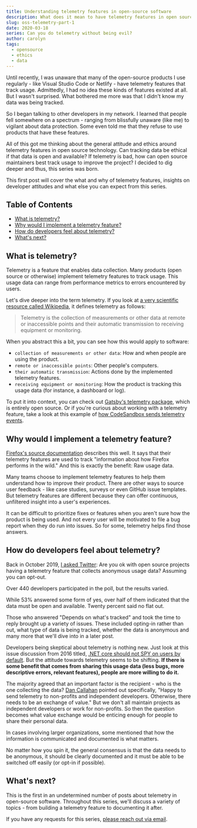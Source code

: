 ```yaml
---
title: Understanding telemetry features in open-source software
description: What does it mean to have telemetry features in open source projects and how do developers feel about it.
slug: oss-telemetry-part-1
date: 2020-03-18
series: Can you do telemetry without being evil?
author: carolyn
tags:
  - opensource
  - ethics
  - data
---
```


Until recently, I was unaware that many of the open-source products I use regularly - like Visual Studio Code or Netlify - have telemetry features that track usage. Admittedly, I had no idea these kinds of features existed at all. But I wasn't surprised. What bothered me more was that I didn't know my data was being tracked.

So I began talking to other developers in my network. I learned that people fell somewhere on a spectrum - ranging from blissfully unaware (like me) to vigilant about data protection. Some even told me that they refuse to use products that have these features.

All of this got me thinking about the general attitude and ethics around telemetry features in open source technology. Can tracking data be ethical if that data is open and available? If telemetry is bad, how can open source maintainers best track usage to improve the project? I decided to dig deeper and thus, this series was born.

This first post will cover the what and why of telemetry features, insights on developer attitudes and what else you can expect from this series.

## Table of Contents

- [What is telemetry?](#what-is-telemetry)
- [Why would I implement a telemetry feature?](#why-would-i-implement-a-telemetry-feature)
- [How do developers feel about telemetry?](#how-do-developers-feel-about-telemetry)
- [What's next?](#whats-next)

## What is telemetry?

Telemetry is a feature that enables data collection. Many products (open source or otherwise) implement telemetry features to track usage. This usage data can range from performance metrics to errors encountered by users.

Let's dive deeper into the term telemetry. If you look at [a very scientific resource called Wikipedia](https://en.wikipedia.org/wiki/Telemetry), it defines telemetry as follows:

> Telemetry is the collection of measurements or other data at remote or inaccessible points and their automatic transmission to receiving equipment or monitoring.

When you abstract this a bit, you can see how this would apply to software:

- `collection of measurements or other data`: How and when people are using the product.
- `remote or inaccessible points`: Other people's computers.
- `their automatic transmission`: Actions done by the implemented telemetry features.
- `receiving equipment or monitoring`: How the product is tracking this usage data (for instance, a dashboard or log).

To put it into context, you can check out [Gatsby's telemetry package](https://github.com/gatsbyjs/gatsby/tree/master/packages/gatsby-telemetry), which is entirely open source. Or if you're curious about working with a telemetry feature, take a look at this example of [how CodeSandbox sends telemetry events](https://github.com/codesandbox/codesandbox-client/blob/master/packages/node-services/src/module.ts#L197-L217).

## Why would I implement a telemetry feature?

[Firefox's source documentation](https://firefox-source-docs.mozilla.org/toolkit/components/telemetry/index.html) describes this well. It says that their telemetry features are used to track "information about how Firefox performs in the wild." And this is exactly the benefit: Raw usage data.

Many teams choose to implement telemetry features to help them understand how to improve their product. There are other ways to source user feedback - like case studies, surveys or even GitHub issue templates. But telemetry features are different because they can offer continuous, unfiltered insight into a user's experiences.

It can be difficult to prioritize fixes or features when you aren't sure how the product is being used. And not every user will be motivated to file a bug report when they do run into issues. So for some, telemetry helps find those answers.

## How do developers feel about telemetry?

Back in October 2019, [I asked Twitter](https://twitter.com/carolstran/status/1182571331390464001): Are you ok with open source projects having a telemetry feature that collects anonymous usage data? Assuming you can opt-out.

Over 440 developers participated in the poll, but the results varied.

While 53% answered some form of yes, over half of them indicated that the data must be open and available. Twenty percent said no flat out.

Those who answered "Depends on what's tracked" and took the time to reply brought up a variety of issues. These included opting-in rather than out, what type of data is being tracked, whether the data is anonymous and many more that we'll dive into in a later post.

Developers being skeptical about telemetry is nothing new. Just look at this issue discussion from 2016 titled, [.NET core should not SPY on users by default](https://github.com/dotnet/sdk/issues/6145). But the attitude towards telemetry seems to be shifting. **If there is some benefit that comes from sharing this usage data (less bugs, more descriptive errors, relevant features), people are more willing to do it.**

The majority agreed that an important factor is the recipient - who is the one collecting the data? [Dan Callahan](https://twitter.com/callahad) pointed out specifically, "Happy to send telemetry to non-profits and independent developers. Otherwise, there needs to be an exchange of value." But we don't all maintain projects as independent developers or work for non-profits. So then the question becomes what value exchange would be enticing enough for people to share their personal data.

In cases involving larger organizations, some mentioned that how the information is communicated and documented is what matters.

No matter how you spin it, the general consensus is that the data needs to be anonymous, it should be clearly documented and it must be able to be switched off easily (or opt-in if possible).

## What's next?

This is the first in an undetermined number of posts about telemetry in open-source software. Throughout this series, we'll discuss a variety of topics - from building a telemetry feature to documenting it after.

If you have any requests for this series, [please reach out via email](mailto:carolyn@meeshkan.com).
